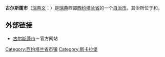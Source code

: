 {{Infobox Kommun|
fullname=Gullspångs kommun|
<!-- coatofarms=[[Image:|100px]]| -->
county=[[西约塔兰省|西约塔兰省]]|
province=[[西约特兰|西约特兰]]和[[韦姆兰|韦姆兰]]|
capital={{link-en|古尔斯蓬|Gullspång}}和{{link-en|霍瓦 (瑞典)|Hova, Sweden|霍瓦}}|
map=[[File:Gullspång_Municipality_in_Västra_Götaland_County.png|200px]]|
arearank=第174名|
area=558.09|
arealand=315.52|
populationrank=第272名|
population=5,506|
densityrank=第185名|
populationdensity=17.5|
website=http://www.gullspang.se/|{{dead link|date=2017年12月 |bot=InternetArchiveBot |fix-attempted=yes }}
footnotes=面积与人口统计数据来自[[瑞典统计局|瑞典统计局]]，截至2006年12月31日}}

'''古尔斯蓬市'''（[[瑞典文|瑞典文]]：{{lang|sv|''Gullspångs kommun''}}）是[[瑞典|瑞典]]西部[[西约塔兰省|西约塔兰省]]的一个[[瑞典自治市|自治市]]。其治所位于{{link-en|古尔斯蓬|Gullspång}}和{{link-en|霍瓦 (瑞典)|Hova, Sweden|霍瓦}}。

== 外部链接 ==
* [http://www.gullspang.se/ 古尔斯蓬市]{{Wayback|url=http://www.gullspang.se/ |date=20180920223220 }}－官方网站

{{Västra Götaland County}}
{{Localities in Gullspång Municipality}}

{{coord|58|59|N|14|07|E|region:SE_type:adm2nd|display=title}}

[[Category:西约塔兰省市镇|Category:西约塔兰省市镇]]
[[Category:斯卡拉堡|Category:斯卡拉堡]]